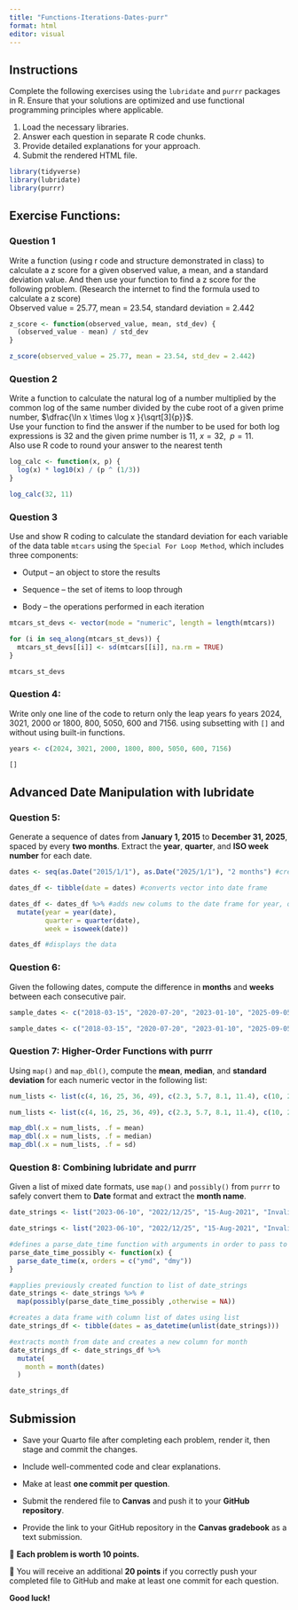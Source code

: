 ```yaml
---
title: "Functions-Iterations-Dates-purr"
format: html
editor: visual
---
```


## Instructions

Complete the following exercises using the `lubridate` and `purrr` packages in R. Ensure that your solutions are optimized and use functional programming principles where applicable.

1.  Load the necessary libraries.
2.  Answer each question in separate R code chunks.
3.  Provide detailed explanations for your approach.
4.  Submit the rendered HTML file.

```r
library(tidyverse)
library(lubridate)
library(purrr)
```

## Exercise Functions:

### Question 1

Write a function (using r code and structure demonstrated in class) to calculate a z score for a given observed value, a mean, and a standard deviation value. And then use your function to find a z score for the following problem. (Research the internet to find the formula used to calculate a z score)\
Observed value = 25.77, mean = 23.54, standard deviation = 2.442

```r

z_score <- function(observed_value, mean, std_dev) {
  (observed_value - mean) / std_dev
}

z_score(observed_value = 25.77, mean = 23.54, std_dev = 2.442)
```

### Question 2

Write a function to calculate the natural log of a number multiplied by the common log of the same number divided by the cube root of a given prime number, $\dfrac{\ln x \times \log x }{\sqrt[3]{p}}$.\
Use your function to find the answer if the number to be used for both log expressions is 32 and the given prime number is 11, $x = 32, \;\;p=11$.\
Also use R code to round your answer to the nearest tenth

```r

log_calc <- function(x, p) {
  log(x) * log10(x) / (p ^ (1/3))
}

log_calc(32, 11)
```

### Question 3

Use and show R coding to calculate the standard deviation for each variable of the data table `mtcars` using the `Special For Loop Method`, which includes three components:

-   Output – an object to store the results

-   Sequence – the set of items to loop through

-   Body – the operations performed in each iteration

```r

mtcars_st_devs <- vector(mode = "numeric", length = length(mtcars))

for (i in seq_along(mtcars_st_devs)) {
  mtcars_st_devs[[i]] <- sd(mtcars[[i]], na.rm = TRUE)
}

mtcars_st_devs
```

### Question 4:

Write only one line of the code to return only the leap years fo years 2024, 3021, 2000 or 1800, 800, 5050, 600 and 7156. using subsetting with `[]` and without using built-in functions.

```r

years <- c(2024, 3021, 2000, 1800, 800, 5050, 600, 7156)

[]

```

## Advanced Date Manipulation with lubridate

### Question 5:

Generate a sequence of dates from **January 1, 2015** to **December 31, 2025**, spaced by every **two months**. Extract the **year**, **quarter**, and **ISO week number** for each date.

```r

dates <- seq(as.Date("2015/1/1"), as.Date("2025/1/1"), "2 months") #creates a vector with dates

dates_df <- tibble(date = dates) #converts vector into date frame

dates_df <- dates_df %>% #adds new colums to the date frame for year, quarter, and isoweek
  mutate(year = year(date),
         quarter = quarter(date),
         week = isoweek(date))

dates_df #displays the data

```

### Question 6:

Given the following dates, compute the difference in **months** and **weeks** between each consecutive pair.

``` r
sample_dates <- c("2018-03-15", "2020-07-20", "2023-01-10", "2025-09-05")
```

```r

sample_dates <- c("2018-03-15", "2020-07-20", "2023-01-10", "2025-09-05")

```

### Question 7: Higher-Order Functions with purrr

Using `map()` and `map_dbl()`, compute the **mean**, **median**, and **standard deviation** for each numeric vector in the following list:

``` r
num_lists <- list(c(4, 16, 25, 36, 49), c(2.3, 5.7, 8.1, 11.4), c(10, 20, 30, 40, 50))
```

```r
num_lists <- list(c(4, 16, 25, 36, 49), c(2.3, 5.7, 8.1, 11.4), c(10, 20, 30, 40, 50))

map_dbl(.x = num_lists, .f = mean)
map_dbl(.x = num_lists, .f = median)
map_dbl(.x = num_lists, .f = sd)

```

### Question 8: Combining lubridate and purrr

Given a list of mixed date formats, use `map()` and `possibly()` from `purrr` to safely convert them to **Date** format and extract the **month name**.

``` r
date_strings <- list("2023-06-10", "2022/12/25", "15-Aug-2021", "InvalidDate")
```

```r

date_strings <- list("2023-06-10", "2022/12/25", "15-Aug-2021", "InvalidDate")

#defines a parse_date_time function with arguments in order to pass to possibly()
parse_date_time_possibly <- function(x) { 
  parse_date_time(x, orders = c("ymd", "dmy"))
}

#applies previously created function to list of date_strings
date_strings <- date_strings %>% #
  map(possibly(parse_date_time_possibly ,otherwise = NA))

#creates a data frame with column list of dates using list
date_strings_df <- tibble(dates = as_datetime(unlist(date_strings)))

#extracts month from date and creates a new column for month
date_strings_df <- date_strings_df %>%
  mutate(
    month = month(dates)
  )

date_strings_df
```

## Submission

-   Save your Quarto file after completing each problem, render it, then stage and commit the changes.\

-   Include well-commented code and clear explanations.\

-   Make at least **one commit per question**.\

-   Submit the rendered file to **Canvas** and push it to your **GitHub repository**.\

-   Provide the link to your GitHub repository in the **Canvas gradebook** as a text submission.\

🔹 **Each problem is worth 10 points.** \

🔹 You will receive an additional **20 points** if you correctly push your completed file to GitHub and make at least one commit for each question.\

**Good luck!**
